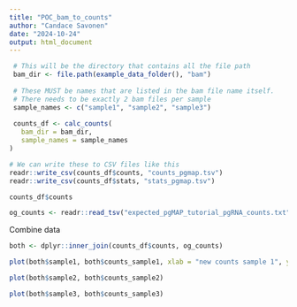 ```yaml
---
title: "POC_bam_to_counts"
author: "Candace Savonen"
date: "2024-10-24"
output: html_document
---
```



```r
 # This will be the directory that contains all the file path
 bam_dir <- file.path(example_data_folder(), "bam") 
 
 # These MUST be names that are listed in the bam file name itself.
 # There needs to be exactly 2 bam files per sample
 sample_names <- c("sample1", "sample2", "sample3")
 
 counts_df <- calc_counts(
   bam_dir = bam_dir,
   sample_names = sample_names
)

# We can write these to CSV files like this
readr::write_csv(counts_df$counts, "counts_pgmap.tsv")
readr::write_csv(counts_df$stats, "stats_pgmap.tsv")

counts_df$counts
```


```r
og_counts <- readr::read_tsv("expected_pgMAP_tutorial_pgRNA_counts.txt") 
```

Combine data 

```r
both <- dplyr::inner_join(counts_df$counts, og_counts)
```

```r
plot(both$sample1, both$counts_sample1, xlab = "new counts sample 1", ylab = "old counts sample 1")
```

```r
plot(both$sample2, both$counts_sample2)
```

```r
plot(both$sample3, both$counts_sample3)
```

